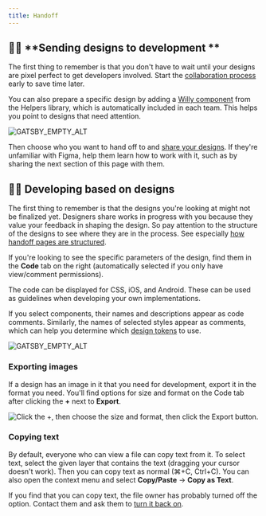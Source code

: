 ```yaml
---
title: Handoff
---
```


## **👩‍🎨** **Sending designs to development **

The first thing to remember is that you don't have to wait
until your designs are pixel perfect to get developers involved.
Start the [collaboration process](/kiwi-use/guides/working-with-figma/collaboration/)
early to save time later.

You can also prepare a specific design by adding a [Willy component](https://www.figma.com/file/Mutou0a3WLf4bZrApWVRU9Kz/Helpers?node-id=43215%3A13)
from the Helpers library, which is automatically included in each team.
This helps you point to designs that need attention.

![GATSBY_EMPTY_ALT](../../../../images/working-with-figma/WillyExample.png)

Then choose who you want to hand off to and [share your designs](/kiwi-use/guides/working-with-figma/collaboration/#sharing-your-designs).
If they're unfamiliar with Figma, help them learn how to work with it,
such as by sharing the next section of this page with them.

## **👨‍💻** **Developing based on designs**

The first thing to remember is that the designs you're looking at might not be finalized yet.
Designers share works in progress with you because they value your feedback in shaping the design.
So pay attention to the structure of the designs to see where they are in the process.
See especially [how handoff pages are structured](/kiwi-use/guides/working-with-figma/structure/#handoff).

If you're looking to see the specific parameters of the design,
find them in the **Code** tab on the right
(automatically selected if you only have view/comment permissions).

The code can be displayed for CSS, iOS, and Android.
These can be used as guidelines when developing your own implementations.

If you select components, their names and descriptions appear as code comments.
Similarly, the names of selected styles appear as comments,
which can help you determine which [design tokens](/foundation/design-tokens/) to use.

![GATSBY_EMPTY_ALT](../../../../images/working-with-figma/FigmaCodeComments.png)

### Exporting images

If a design has an image in it that you need for development, export it in the format you need.
You'll find options for size and format on the
Code tab after clicking the **+** next to **Export**.

![Click the +, then choose the size and format, then click the Export button.](../../../../images/working-with-figma/Figma-export.png)

### Copying text

By default, everyone who can view a file can copy text from it.
To select text, select the given layer that contains the text
(dragging your cursor doesn't work).
Then you can copy text as normal (⌘+C, Ctrl+C).
You can also open the context menu and select **Copy/Paste** → **Copy as Text**.

If you find that you can copy text, the file owner has probably turned off the option.
Contact them and ask them to [turn it back on](https://help.figma.com/hc/en-us/articles/360040045574-Restrict-who-can-copy-and-share-files).
